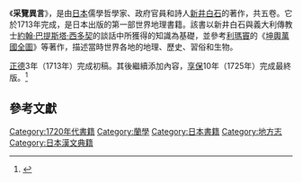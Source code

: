 《'''采覽異言'''》，是由[[日本|日本]]儒學哲學家、政府官員和詩人[[新井白石|新井白石]]的著作，共五卷。它於1713年完成，是日本出版的第一部世界地理書籍。該書以新井白石與義大利傳教士[[約翰·巴提斯塔·西多契|約翰·巴提斯塔·西多契]]的談話中所獲得的知識為基礎，並參考[[利瑪竇|利瑪竇]]的《[[坤輿萬國全圖|坤輿萬國全圖]]》等著作，描述當時世界各地的地理、歷史、習俗和生物。

[[正德_(日本)|正德]]3年（1713年）完成初稿。其後繼續添加內容，[[享保|享保]]10年（1725年）完成最終版。<ref name="日本大百科全書">{{Cite web | url = https://kotobank.jp/word/%E9%87%87%E8%A6%A7%E7%95%B0%E8%A8%80-68303 | title = 采覧異言 | work = [[日本大百科全書|日本大百科全書]] | author = [[宮崎道生|宮崎道生]] | publisher = [[コトバンク|コトバンク]] | accessdate = 2020-11-08 }}</ref>

==參考文獻==
{{reflist}}

[[Category:1720年代書籍|Category:1720年代書籍]]
[[Category:蘭學|Category:蘭學]]
[[Category:日本書籍|Category:日本書籍]]
[[Category:地方志|Category:地方志]]
[[Category:日本漢文典籍|Category:日本漢文典籍]]